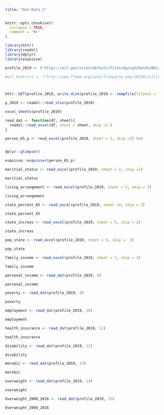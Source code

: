 ```yaml
---
title: "Get-Data_1"
---
```


```r
knitr::opts_chunk$set(
  collapse = TRUE,
  comment = "#>"
)
```

```r
library(httr)
library(readxl)
library(dplyr)
library(esquisse)
```

```r
profile_2019 <- ("https://acl.gov/sites/default/files/Aging%20and%20Disability%20in%20America/2019OlderAmericansData.xlsx")

#url_district <- ("http://www.fldoe.org/core/fileparse.php/18534/urlt/DistrictGrades19.xls")



httr::GET(profile_2019, write_disk(profile_2019 <- tempfile(fileext = ".xlsx")))
```

```r
p_2019 <- readxl::read_xlsx(profile_2019)

excel_sheets(profile_2019)

```

```r
read_dat <- function(df, sheet){
  readxl::read_excel(df, sheet = sheet, skip =2 )
}
```

```r
person_65_p <- read_excel(profile_2019, sheet = 1, skip =2) %>%
  

dplyr::glimpse()
```

```r
esquisse::esquisser(person_65_p)
```

```r
maritial_status <- read_excel(profile_2019, sheet = 2, skip =2)

maritial_status
```

```r
living_arrangement <- read_excel(profile_2019, sheet = 3, skip = 2)

living_arrangement
```

```r
state_percent_65 <- read_excel(profile_2019, sheet =4, skip = 2)

state_percent_65
```

```r
state_increas <- read_excel(profile_2019, sheet = 5, skip = 2)

state_increas

```

```r
pop_state <- read_excel(profile_2019, sheet = 6, skip =  2)

pop_state
```

```r
family_income <- read_excel(profile_2019, sheet = 7, skip = 2)

family_income
```

```r

personal_income <- read_dat(profile_2019, 8)

personal_income

```

```r
poverty <- read_dat(profile_2019, 9)

poverty
```

```r
employment <- read_dat(profile_2019, 10)

employment
```

```r
health_insurance <- read_dat(profile_2019, 11)

health_insurance
```

```r
disability <- read_dat(profile_2019, 12)

disability 
```

```r

Aerobic <- read_dat(profile_2019, 13)

Aerobic
```

```r
overweight <- read_dat(profile_2019, 14)

overweight
```

```r

Overweight_2008_2016 <- read_dat(profile_2019, 15)

Overweight_2008_2016

```
